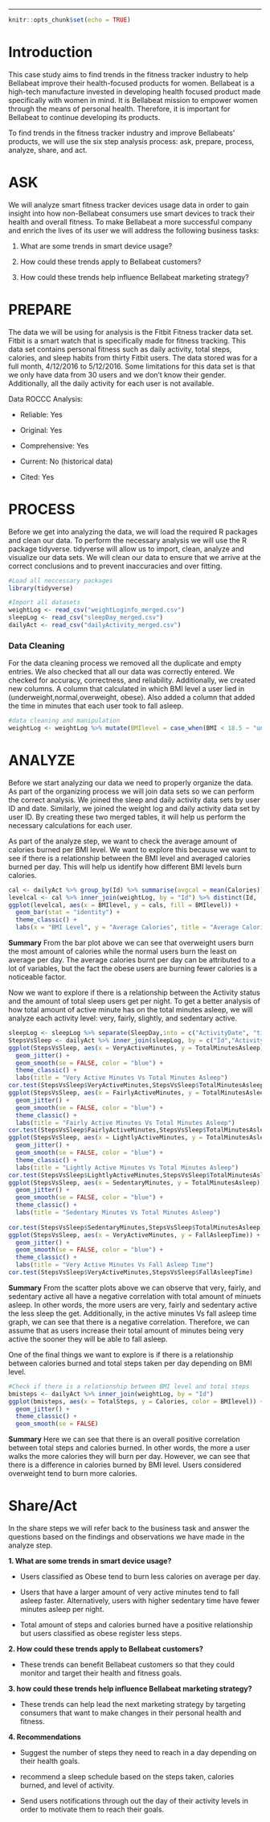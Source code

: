 
---

```r
knitr::opts_chunk$set(echo = TRUE)
```

# Introduction 
This case study aims to find trends in the fitness tracker industry to help Bellabeat improve their health-focused products for women. Bellabeat is a high-tech manufacture invested in developing health focused product made specifically with women in mind. It is Bellabeat mission to empower women through the means of personal health. Therefore, it is important for Bellabeat to continue developing its products. 

To find trends in the fitness tracker industry and improve Bellabeats' products, we will use the six step analysis process: ask, prepare, process, analyze, share, and act.

# ASK
We will analyze smart fitness tracker devices usage data in order to gain insight into how non-Bellabeat consumers use smart devices to track their health and overall fitness. To make Bellabeat a more successful company and enrich the lives of its user we will address the following business tasks:

1. What are some trends in smart device usage?

2. How could these trends apply to Bellabeat customers?

3. How could these trends help influence Bellabeat marketing strategy?

# PREPARE
The data we will be using for analysis is the Fitbit Fitness tracker data set. Fitbit is a smart watch that is specifically made for fitness tracking. This data set contains personal fitness such as daily activity, total steps, calories, and sleep habits from thirty Fitbit users. The data stored was for a full month, 4/12/2016 to 5/12/2016. Some limitations for this data set is that we only have data from 30 users and we don't know their gender. Additionally, all the daily activity for each user is not available.


Data ROCCC Analysis:

* Reliable: Yes

* Original: Yes

* Comprehensive: Yes

* Current: No (historical data)

* Cited: Yes

# PROCESS

Before we get into analyzing the data, we will load the required R packages and clean our data. To perform the necessary analysis we will use the R package tidyverse. tidyverse will allow us to import, clean, analyze and visualize our data sets. We will clean our data to ensure that we arrive at the correct conclusions and to prevent inaccuracies and over fitting. 

```r
#Load all neccessary packages
library(tidyverse)
```


```r
#Import all datasets
weightLog <- read_csv("weightLoginfo_merged.csv")
sleepLog <- read_csv("sleepDay_merged.csv")
dailyAct <- read_csv("dailyActivity_merged.csv")
```


### Data Cleaning 
For the data cleaning process we removed all the duplicate and empty entries. We also checked that all our data was correctly entered. We checked for accuracy, correctness, and reliability. Additionally, we created new columns. A column that calculated in which BMI level a user lied in (underweight,normal,overweight, obese). Also added a column that added the time in minutes that each user took to fall asleep.

```r
#data cleaning and manipulation
weightLog <- weightLog %>% mutate(BMIlevel = case_when(BMI < 18.5 ~ "underweight", BMI >= 18.5 & BMI < 25 ~ "normal", BMI >= 25 & BMI < 30 ~ "overweight", BMI >= 30 ~ "obese"))
```

# ANALYZE

Before we start analyzing our data we need to properly organize the data. As part of the organizing process we will join data sets so we can perform the correct analysis. We joined the sleep and daily activity data sets by user ID and date. Similarly, we joined the weight log and daily activity data set by user ID. By creating these two merged tables, it will help us perform the necessary calculations for each user.


As part of the analyze step, we want to check the average amount of calories burned per BMI level. We want to explore this because we want to see if there is a relationship between the BMI level and averaged calories burned per day. This will help us identify how different BMI levels burn calories.

```r
cal <- dailyAct %>% group_by(Id) %>% summarise(avgcal = mean(Calories))
levelcal <- cal %>% inner_join(weightLog, by = "Id") %>% distinct(Id, .keep_all = TRUE) %>% group_by(BMIlevel) %>% summarise(cals = mean(avgcal)) 
ggplot(levelcal, aes(x = BMIlevel, y = cals, fill = BMIlevel)) +
  geom_bar(stat = "identity") + 
  theme_classic() + 
  labs(x = "BMI Level", y = "Average Calories", title = "Average Calories Burned Per Day by BMI Level")
```

**Summary**
From the bar plot above we can see that overweight users burn the most amount of calories while the normal users burn the least on average per day. The average calories burnt per day can be attributed to a lot of variables, but the fact the obese users are burning fewer calories is a noticeable factor. 


Now we want to explore if there is a relationship between the Activity status and the amount of total sleep users get per night. To get a better analysis of how total amount of active minute has on the total minutes asleep, we will analyze each activity level: very, fairly, slightly, and sedentary active. 

```r
sleepLog <- sleepLog %>% separate(SleepDay,into = c("ActivityDate", "time"), sep = ' ')
StepsVsSleep <- dailyAct %>% inner_join(sleepLog, by = c("Id","ActivityDate"))
ggplot(StepsVsSleep, aes(x = VeryActiveMinutes, y = TotalMinutesAsleep)) +
  geom_jitter() +
  geom_smooth(se = FALSE, color = "blue") + 
  theme_classic() +
  labs(title = "Very Active Minutes Vs Total Minutes Asleep")
cor.test(StepsVsSleep$VeryActiveMinutes,StepsVsSleep$TotalMinutesAsleep)
ggplot(StepsVsSleep, aes(x = FairlyActiveMinutes, y = TotalMinutesAsleep)) +
  geom_jitter() +
  geom_smooth(se = FALSE, color = "blue") + 
  theme_classic() +
  labs(title = "Fairly Active Minutes Vs Total Minutes Asleep")
cor.test(StepsVsSleep$FairlyActiveMinutes,StepsVsSleep$TotalMinutesAsleep)
ggplot(StepsVsSleep, aes(x = LightlyActiveMinutes, y = TotalMinutesAsleep)) +
  geom_jitter() +
  geom_smooth(se = FALSE, color = "blue") + 
  theme_classic() +
  labs(title = "Lightly Active Minutes Vs Total Minutes Asleep")
cor.test(StepsVsSleep$LightlyActiveMinutes,StepsVsSleep$TotalMinutesAsleep)
ggplot(StepsVsSleep, aes(x = SedentaryMinutes, y = TotalMinutesAsleep)) +
  geom_jitter() +
  geom_smooth(se = FALSE, color = "blue") + 
  theme_classic() +
  labs(title = "Sedentary Minutes Vs Total Minutes Asleep")
  
cor.test(StepsVsSleep$SedentaryMinutes,StepsVsSleep$TotalMinutesAsleep)
ggplot(StepsVsSleep, aes(x = VeryActiveMinutes, y = FallAsleepTime)) +
  geom_jitter() +
  geom_smooth(se = FALSE, color = "blue") + 
  theme_classic() + 
  labs(title = "Very Active Minutes Vs Fall Asleep Time")
cor.test(StepsVsSleep$VeryActiveMinutes,StepsVsSleep$FallAsleepTime)
```

**Summary**
From the scatter plots above we can observe that very, fairly, and sedentary active all have a negative correlation with total amount of minuets asleep. In other words, the more users are very, fairly and sedentary active the less sleep the get. Additionally, in the active minutes Vs fall asleep time graph, we can see that there is a negative correlation. Therefore, we can assume that as users increase their total amount of minutes being very active the sooner they will be able to fall asleep. 


One of the final things we want to explore is if there is a relationship between calories burned and total steps taken per day depending on BMI level.

```r
#Check if there is a relationship between BMI level and total steps
bmisteps <- dailyAct %>% inner_join(weightLog, by = "Id")
ggplot(bmisteps, aes(x = TotalSteps, y = Calories, color = BMIlevel)) +
  geom_jitter() + 
  theme_classic() + 
  geom_smooth(se = FALSE)
```

**Summary**
Here we can see that there is an overall positive correlation between total steps and calories burned. In other words, the more a user walks the more calories they will burn per day. However, we can see that there is a difference in calories burned by BMI level. Users considered overweight tend to burn more calories.

# Share/Act

In the share steps we will refer back to the business task and answer the questions based on the findings and observations we have made in the analyze step.

**1. What are some trends in smart device usage?**

  + Users classified as Obese tend to burn less calories on average per day.
  
  + Users that have a larger amount of very active minutes tend to fall asleep faster. Alternatively, users with higher sedentary time have fewer minutes asleep per night.
  
  + Total amount of steps and calories burned have a positive relationship but users classified as obese register less steps.

**2. How could these trends apply to Bellabeat customers?**

  + These trends can benefit Bellabeat customers so that they could monitor and target their health and fitness goals.
  
**3. how could these trends help influence Bellabeat marketing strategy?**

  + These trends can help lead the next marketing strategy by targeting consumers that want to make changes in their personal health and fitness.
  
**4. Recommendations**

  + Suggest the number of steps they need to reach in a day depending on their health goals.
  
  + recommend a sleep schedule based on the steps taken, calories burned, and level of activity.
  
  + Send users notifications through out the day of their activity levels in order to motivate them to reach their goals.
